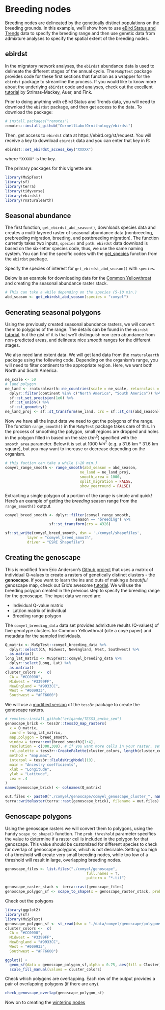 # Breeding nodes {#breeding}

Breeding nodes are delineated by the genetically distinct populations on the breeding grounds. In this example, we'll show how to use [eBird Status and Trends](https://ebird.org/science/status-and-trends) data to specify the breeding range and then use genetic data from admixture analyses to specify the spatial extent of the breeding nodes.

## ebirdst

In the migratory network analyses, the `ebirdst` abundance data is used to delineate the different stages of the annual cycle. The `MuSpTest` package provides code for these first sections that function as a wrapper for the `ebirdst` package to streamline the process. If you would like to know more about the underlying `ebirdst` code and analyses, check out the [excellent tutorial](https://cornelllabofornithology.github.io/ebirdst/articles/ebirdst-advanced-mapping.html) by Strimas-Mackey, Auer, and Fink.

Prior to doing anything with eBird Status and Trends data, you will need to download the `ebirdst` package, and then get access to the data. To download the package:

``` r
# install.packages("remotes")
remotes::install_github("CornellLabofOrnithology/ebirdst")
```

Then, get access to `ebirdst` data at https://ebird.org/st/request. You will receive a key to download `ebirdst` data and you can enter that key in R:

``` r
ebirdst::set_ebirdst_access_key("XXXXX")
```

where `"XXXXX"` is the key.

The primary packages for this vignette are:

``` r
library(MuSpTest)
library(sf)
library(terra)
library(tidyverse)
library(ebirdst)
library(rnaturalearth)
```

## Seasonal abundance

The first function, `get_ebirdst_abd_season()`, downloads species data and creates a multi-layered raster of seasonal abundance data (nonbreeding, prebreeding migration, breeding, and postbreeding migration). The function currently takes two inputs, `species` and `path`. `ebirdst` data download is based on the six-letter species code, thus, we use the same naming system. You can find the specific codes with the [get_species](https://rdrr.io/github/CornellLabofOrnithology/ebirdst/man/get_species.html) function from the `ebirdst` package. 

Specify the species of interest for `get_ebirdst_abd_season()` with `species`.

Below is an example for downloading data for the [Common Yellowthroat](https://ebird.org/species/comyel) and creating the seasonal abundance raster stack.

``` r
# This can take a while depending on the species (5-10 min.)
abd_season <- get_ebirdst_abd_season(species = "comyel")
```

## Generating seasonal polygons

Using the previously created  seasonal abundance rasters, we will convert them to polygons of the range. The details can be found in the `ebirdst` [tutorial](https://cornelllabofornithology.github.io/ebirdst/articles/ebirdst-advanced-mapping.html), but the gist of it is that we'll distinguish non-zero abundance from non-predicted areas, and delineate nice *smooth* ranges for the different stages. 

We also need land extent data. We will get land data from the `rnaturalearth` package using the following code. Depending on the organism's range, you will need to filter continent to the appropriate region. Here, we want both North and South America.

``` r
ne_scale <- 50
# land polygon
ne_land <- rnaturalearth::ne_countries(scale = ne_scale, returnclass = "sf") %>%
  dplyr::filter(continent %in% c("North America", "South America")) %>%
  sf::st_set_precision(1e6) %>%
  sf::st_union() %>% 
  sf::st_geometry()
ne_land_proj <- sf::st_transform(ne_land, crs = sf::st_crs(abd_season))
```

Now we have all the input data we need to get the polygons of the range. The function `range_smooth()` in the `MuSpTest` package takes care of this. In the process of smoothing the polygon, small regions are dropped and holes in the polygon filled in based on the size ($km^2$) specified with the `smooth_area` parameter. Below it is set at 1000 $km^2$ (e.g. a 31.6 km * 31.6 km square), but you may want to increase or decrease depending on the organism.

``` r
# this fuction can take a while (~10 min.)
comyel_range_smooth <- range_smooth(abd_season = abd_season, 
                                  ne_land = ne_land_proj,
                                  smooth_area = 1000,
                                  split_migration = FALSE, 
                                  show_yearround = FALSE)
```

Extracting a single polygon of a portion of the range is simple and quick! Here's an example of getting the *breeding* season range from the `range_smooth()` output.

``` r
comyel_breed_smooth <- dplyr::filter(comyel_range_smooth,
                                season == "breeding") %>%
                    sf::st_transform(crs = 4326)

sf::st_write(comyel_breed_smooth, dsn = './comyel/shapefiles',
          layer = "comyel_breed_smooth",
          driver = "ESRI Shapefile")
```

## Creating the genoscape

This is modified from Eric Anderson's [Github project](https://github.com/eriqande/make-a-BGP-map) that uses a matrix of individual Q-values to create a rasters of genetically distinct clusters - the **genoscape**. If you want to learn the ins and outs of making a *beautiful* genoscape map, check out Eric's awesome [tutorial](https://github.com/eriqande/make-a-BGP-map). We will use the breeding polygon created in the previous step to specify the breeding range for the genoscape. The input data we need are:

* Individual Q-value matrix
* Lat/lon matrix of individual
* Breeding range polygon

The `comyel_breeding_data` data set provides admixture results (Q-values) of five genotype clusters for Common Yellowthroat (cite a coye paper) and metadata for the sampled individuals.

``` r
Q_matrix <- MuSpTest::comyel_breeding_data %>%
  dplyr::select(CA, Midwest, NewEngland, West, Southwest) %>%
  as.matrix()
long_lat_matrix <- MuSpTest::comyel_breeding_data %>%
  dplyr::select(Long, Lat) %>%
  as.matrix()
cluster_colors <-  c(
  CA = "#CC0000",
  Midwest = "#3399FF",
  NewEngland = "#9933CC",
  West = "#009933",
  Southwest = "#FF6600") 
```

We will use a [modified version](https://github.com/eriqande/TESS3_encho_sen) of the `tess3r` package to create the genoscape rasters.

``` r
# remotes::install_github("eriqande/TESS3_encho_sen")
genoscape_brick <- tess3r::tess3Q_map_rasters(
  x = Q_matrix, 
  coord = long_lat_matrix,  
  map.polygon = breed_smooth,
  window = terra::ext(breed_smooth)[1:4],
  resolution = c(300,300), # if you want more cells in your raster, set higher
  col.palette = tess3r::CreatePalette(cluster_colors, length(cluster_colors)), 
  method = "map.max", 
  interpol = tess3r::FieldsKrigModel(10),  
  main = "Ancestry coefficients",
  xlab = "Longitude", 
  ylab = "Latitude", 
  cex = .4
)
names(genoscape_brick) <- colnames(Q_matrix)

out.files <- paste0("./comyel/genoscape/comyel_genoscape_cluster_", names(genoscape_brick), ".tif")
terra::writeRaster(terra::rast(genoscape_brick), filename = out.files)
```

## Genoscape polygons

Using the genoscape rasters we will convert them to polygons, using the handy `scape_to_shape()` function. The `prob_threshold` parameter specifies the value to determine if a raster cell is included in the polygon for that genoscape. This value should be customized for different species to check for overlap of genoscape polygons, which is not desirable. Setting too high of a threshold will create very small breeding nodes, while too low of a threshold will result in large, overlapping breeding nodes.

``` r
genoscape_files <- list.files("./comyel/genoscape", 
                                     full.names = T,
                                     pattern = "*.tif")

genoscape_raster_stack <- terra::rast(genoscape_files)
genoscape_polygon_sf <- scape_to_shape(x = genoscape_raster_stack, prob_threshold = 0.5)
```

Check out the polygons

```r
library(ggplot2)
library(sf)
library(MuSpTest)
genoscape_polygon_sf <- st_read(dsn = "./data/comyel/genoscape/polygons", layer = "comyel_genoscape_polygon_sf")
cluster_colors <-  c(
  CA = "#CC0000",
  Midwest = "#3399FF",
  NewEngland = "#9933CC",
  West = "#009933",
  Southwest = "#FF6600") 
```

```r
ggplot() +
  geom_sf(data = genoscape_polygon_sf,alpha = 0.75, aes(fill = Cluster)) +
  scale_fill_manual(values = cluster_colors)
```

Check which polygons are overlapping. Each row of the output provides a pair of overlapping polygons (if there are any).

```r
check_genoscape_overlap(genoscape_polygon_sf)
```

Now on to creating the [wintering nodes](#wintering)
